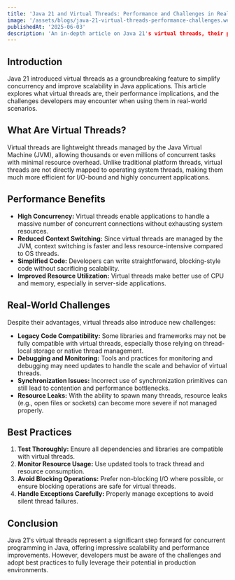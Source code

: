 ```yaml
---
title: 'Java 21 and Virtual Threads: Performance and Challenges in Real-World Scenarios'
image: '/assets/blogs/java-21-virtual-threads-performance-challenges.webp'
publishedAt: '2025-06-03'
description: 'An in-depth article on Java 21's virtual threads, their performance benefits, and the challenges faced in real-world applications.'
---
```


## Introduction

Java 21 introduced virtual threads as a groundbreaking feature to simplify concurrency and improve scalability in Java applications. This article explores what virtual threads are, their performance implications, and the challenges developers may encounter when using them in real-world scenarios.

## What Are Virtual Threads?

Virtual threads are lightweight threads managed by the Java Virtual Machine (JVM), allowing thousands or even millions of concurrent tasks with minimal resource overhead. Unlike traditional platform threads, virtual threads are not directly mapped to operating system threads, making them much more efficient for I/O-bound and highly concurrent applications.

## Performance Benefits

- **High Concurrency:** Virtual threads enable applications to handle a massive number of concurrent connections without exhausting system resources.
- **Reduced Context Switching:** Since virtual threads are managed by the JVM, context switching is faster and less resource-intensive compared to OS threads.
- **Simplified Code:** Developers can write straightforward, blocking-style code without sacrificing scalability.
- **Improved Resource Utilization:** Virtual threads make better use of CPU and memory, especially in server-side applications.

## Real-World Challenges

Despite their advantages, virtual threads also introduce new challenges:

- **Legacy Code Compatibility:** Some libraries and frameworks may not be fully compatible with virtual threads, especially those relying on thread-local storage or native thread management.
- **Debugging and Monitoring:** Tools and practices for monitoring and debugging may need updates to handle the scale and behavior of virtual threads.
- **Synchronization Issues:** Incorrect use of synchronization primitives can still lead to contention and performance bottlenecks.
- **Resource Leaks:** With the ability to spawn many threads, resource leaks (e.g., open files or sockets) can become more severe if not managed properly.

## Best Practices

1. **Test Thoroughly:** Ensure all dependencies and libraries are compatible with virtual threads.
2. **Monitor Resource Usage:** Use updated tools to track thread and resource consumption.
3. **Avoid Blocking Operations:** Prefer non-blocking I/O where possible, or ensure blocking operations are safe for virtual threads.
4. **Handle Exceptions Carefully:** Properly manage exceptions to avoid silent thread failures.

## Conclusion

Java 21's virtual threads represent a significant step forward for concurrent programming in Java, offering impressive scalability and performance improvements. However, developers must be aware of the challenges and adopt best practices to fully leverage their potential in production environments.
